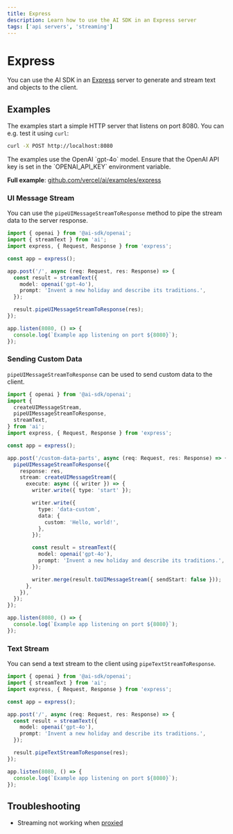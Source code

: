 ```yaml
---
title: Express
description: Learn how to use the AI SDK in an Express server
tags: ['api servers', 'streaming']
---
```


# Express

You can use the AI SDK in an [Express](https://expressjs.com/) server to generate and stream text and objects to the client.

## Examples

The examples start a simple HTTP server that listens on port 8080. You can e.g. test it using `curl`:

```bash
curl -X POST http://localhost:8080
```

<Note>
  The examples use the OpenAI `gpt-4o` model. Ensure that the OpenAI API key is
  set in the `OPENAI_API_KEY` environment variable.
</Note>

**Full example**: [github.com/vercel/ai/examples/express](https://github.com/vercel/ai/tree/main/examples/express)

### UI Message Stream

You can use the `pipeUIMessageStreamToResponse` method to pipe the stream data to the server response.

```ts filename='index.ts'
import { openai } from '@ai-sdk/openai';
import { streamText } from 'ai';
import express, { Request, Response } from 'express';

const app = express();

app.post('/', async (req: Request, res: Response) => {
  const result = streamText({
    model: openai('gpt-4o'),
    prompt: 'Invent a new holiday and describe its traditions.',
  });

  result.pipeUIMessageStreamToResponse(res);
});

app.listen(8080, () => {
  console.log(`Example app listening on port ${8080}`);
});
```

### Sending Custom Data

`pipeUIMessageStreamToResponse` can be used to send custom data to the client.

```ts filename='index.ts'
import { openai } from '@ai-sdk/openai';
import {
  createUIMessageStream,
  pipeUIMessageStreamToResponse,
  streamText,
} from 'ai';
import express, { Request, Response } from 'express';

const app = express();

app.post('/custom-data-parts', async (req: Request, res: Response) => {
  pipeUIMessageStreamToResponse({
    response: res,
    stream: createUIMessageStream({
      execute: async ({ writer }) => {
        writer.write({ type: 'start' });

        writer.write({
          type: 'data-custom',
          data: {
            custom: 'Hello, world!',
          },
        });

        const result = streamText({
          model: openai('gpt-4o'),
          prompt: 'Invent a new holiday and describe its traditions.',
        });

        writer.merge(result.toUIMessageStream({ sendStart: false }));
      },
    }),
  });
});

app.listen(8080, () => {
  console.log(`Example app listening on port ${8080}`);
});
```

### Text Stream

You can send a text stream to the client using `pipeTextStreamToResponse`.

```ts filename='index.ts'
import { openai } from '@ai-sdk/openai';
import { streamText } from 'ai';
import express, { Request, Response } from 'express';

const app = express();

app.post('/', async (req: Request, res: Response) => {
  const result = streamText({
    model: openai('gpt-4o'),
    prompt: 'Invent a new holiday and describe its traditions.',
  });

  result.pipeTextStreamToResponse(res);
});

app.listen(8080, () => {
  console.log(`Example app listening on port ${8080}`);
});
```

## Troubleshooting

- Streaming not working when [proxied](/docs/troubleshooting/streaming-not-working-when-proxied)
